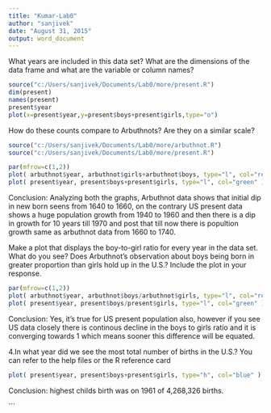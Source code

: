 ```yaml
---
title: "Kumar-Lab0"
author: "sanjivek"
date: "August 31, 2015"
output: word_document
---
```



What years are included in this data set? What are the dimensions of the data frame and what are the variable or column names?

```r
source("c:/Users/sanjivek/Documents/Lab0/more/present.R")
dim(present)
names(present)
present$year
plot(x=present$year,y=present$boys+present$girls,type="o")
```



How do these counts compare to Arbuthnots? Are they on a similar scale?

```r
source("c:/Users/sanjivek/Documents/Lab0/more/arbuthnot.R")
source("c:/Users/sanjivek/Documents/Lab0/more/present.R")

par(mfrow=c(1,2))
plot( arbuthnot$year, arbuthnot$girls+arbuthnot$boys, type="l", col="red" )
plot( present$year, present$boys+present$girls, type="l", col="green" )

```


Conclusion: Analyzing both the graphs, Arbuthnot data shows that initial dip in new born seens from 1640 to 1660, on the contrary US present data shows a huge population growth from 1940 to 1960 and then there is a dip in growth for 10 years till 1970 and post that till now there is popultion growth same as arbuthnot data from 1660 to 1740.


Make a plot that displays the boy-to-girl ratio for every year in the data set. What do you see? Does Arbuthnot’s observation about boys being born in greater proportion than girls hold up in the U.S.? Include the plot in your response.

```r

par(mfrow=c(1,2))
plot( arbuthnot$year, arbuthnot$boys/arbuthnot$girls, type="l", col="red" )
plot( present$year, present$boys/present$girls, type="l", col="green" )

```


Conclusion: Yes, it's true for US present population also, however if you see US data closely there is continous decline in the boys to girls ratio and it is converging towards 1 which means sooner this difference will be equated.


4.In what year did we see the most total number of births in the U.S.? You can refer to the help files or the R reference card 
```r

plot( present$year, present$boys+present$girls, type="h", col="blue" )

```

Conclusion: highest childs birth was on 1961 of 4,268,326 births.

```